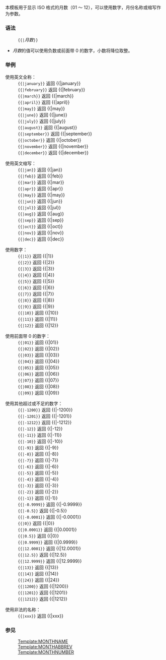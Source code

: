 <includeonly><!-- 在這裡加入模板的保護標識 --></includeonly><noinclude>{{template doc page viewed directly}}</noinclude>
<!-- 在本行下編輯模板說明 -->
本模板用于显示 ISO 格式的月数（01 ～ 12），可以使用数字，月份名称或缩写作为参数。

=== 语法 ===
: <tt><nowiki>{{</nowiki>{{BASEPAGENAME}}|</tt>''月数''<tt>}}</tt>
* ''月数''的值可以使用负数或前面带 0 的数字，小数将降位取整。

===举例===
; 使用英文全称：
: <tt><nowiki>{{</nowiki>{{BASEPAGENAME}}<nowiki>|january}}</nowiki></tt> 返回 {{{{BASEPAGENAME}}|january}}
: <tt><nowiki>{{</nowiki>{{BASEPAGENAME}}<nowiki>|february}}</nowiki></tt> 返回 {{{{BASEPAGENAME}}|february}}
: <tt><nowiki>{{</nowiki>{{BASEPAGENAME}}<nowiki>|march}}</nowiki></tt> 返回 {{{{BASEPAGENAME}}|march}}
: <tt><nowiki>{{</nowiki>{{BASEPAGENAME}}<nowiki>|april}}</nowiki></tt> 返回 {{{{BASEPAGENAME}}|april}}
: <tt><nowiki>{{</nowiki>{{BASEPAGENAME}}<nowiki>|may}}</nowiki></tt> 返回 {{{{BASEPAGENAME}}|may}}
: <tt><nowiki>{{</nowiki>{{BASEPAGENAME}}<nowiki>|june}}</nowiki></tt> 返回 {{{{BASEPAGENAME}}|june}}
: <tt><nowiki>{{</nowiki>{{BASEPAGENAME}}<nowiki>|july}}</nowiki></tt> 返回 {{{{BASEPAGENAME}}|july}}
: <tt><nowiki>{{</nowiki>{{BASEPAGENAME}}<nowiki>|august}}</nowiki></tt> 返回 {{{{BASEPAGENAME}}|august}}
: <tt><nowiki>{{</nowiki>{{BASEPAGENAME}}<nowiki>|september}}</nowiki></tt> 返回 {{{{BASEPAGENAME}}|september}}
: <tt><nowiki>{{</nowiki>{{BASEPAGENAME}}<nowiki>|october}}</nowiki></tt> 返回 {{{{BASEPAGENAME}}|october}}
: <tt><nowiki>{{</nowiki>{{BASEPAGENAME}}<nowiki>|november}}</nowiki></tt> 返回 {{{{BASEPAGENAME}}|november}}
: <tt><nowiki>{{</nowiki>{{BASEPAGENAME}}<nowiki>|december}}</nowiki></tt> 返回 {{{{BASEPAGENAME}}|december}}

; 使用英文缩写：
: <tt><nowiki>{{</nowiki>{{BASEPAGENAME}}<nowiki>|jan}}</nowiki></tt> 返回 {{{{BASEPAGENAME}}|jan}}
: <tt><nowiki>{{</nowiki>{{BASEPAGENAME}}<nowiki>|feb}}</nowiki></tt> 返回 {{{{BASEPAGENAME}}|feb}}
: <tt><nowiki>{{</nowiki>{{BASEPAGENAME}}<nowiki>|mar}}</nowiki></tt> 返回 {{{{BASEPAGENAME}}|mar}}
: <tt><nowiki>{{</nowiki>{{BASEPAGENAME}}<nowiki>|apr}}</nowiki></tt> 返回 {{{{BASEPAGENAME}}|apr}}
: <tt><nowiki>{{</nowiki>{{BASEPAGENAME}}<nowiki>|may}}</nowiki></tt> 返回 {{{{BASEPAGENAME}}|may}}
: <tt><nowiki>{{</nowiki>{{BASEPAGENAME}}<nowiki>|jun}}</nowiki></tt> 返回 {{{{BASEPAGENAME}}|jun}}
: <tt><nowiki>{{</nowiki>{{BASEPAGENAME}}<nowiki>|jul}}</nowiki></tt> 返回 {{{{BASEPAGENAME}}|jul}}
: <tt><nowiki>{{</nowiki>{{BASEPAGENAME}}<nowiki>|aug}}</nowiki></tt> 返回 {{{{BASEPAGENAME}}|aug}}
: <tt><nowiki>{{</nowiki>{{BASEPAGENAME}}<nowiki>|sep}}</nowiki></tt> 返回 {{{{BASEPAGENAME}}|sep}}
: <tt><nowiki>{{</nowiki>{{BASEPAGENAME}}<nowiki>|oct}}</nowiki></tt> 返回 {{{{BASEPAGENAME}}|oct}}
: <tt><nowiki>{{</nowiki>{{BASEPAGENAME}}<nowiki>|nov}}</nowiki></tt> 返回 {{{{BASEPAGENAME}}|nov}}
: <tt><nowiki>{{</nowiki>{{BASEPAGENAME}}<nowiki>|dec}}</nowiki></tt> 返回 {{{{BASEPAGENAME}}|dec}}

; 使用数字：
: <tt><nowiki>{{</nowiki>{{BASEPAGENAME}}<nowiki>|1}}</nowiki></tt> 返回 {{{{BASEPAGENAME}}|1}}
: <tt><nowiki>{{</nowiki>{{BASEPAGENAME}}<nowiki>|2}}</nowiki></tt> 返回 {{{{BASEPAGENAME}}|2}}
: <tt><nowiki>{{</nowiki>{{BASEPAGENAME}}<nowiki>|3}}</nowiki></tt> 返回 {{{{BASEPAGENAME}}|3}}
: <tt><nowiki>{{</nowiki>{{BASEPAGENAME}}<nowiki>|4}}</nowiki></tt> 返回 {{{{BASEPAGENAME}}|4}}
: <tt><nowiki>{{</nowiki>{{BASEPAGENAME}}<nowiki>|5}}</nowiki></tt> 返回 {{{{BASEPAGENAME}}|5}}
: <tt><nowiki>{{</nowiki>{{BASEPAGENAME}}<nowiki>|6}}</nowiki></tt> 返回 {{{{BASEPAGENAME}}|6}}
: <tt><nowiki>{{</nowiki>{{BASEPAGENAME}}<nowiki>|7}}</nowiki></tt> 返回 {{{{BASEPAGENAME}}|7}}
: <tt><nowiki>{{</nowiki>{{BASEPAGENAME}}<nowiki>|8}}</nowiki></tt> 返回 {{{{BASEPAGENAME}}|8}}
: <tt><nowiki>{{</nowiki>{{BASEPAGENAME}}<nowiki>|9}}</nowiki></tt> 返回 {{{{BASEPAGENAME}}|9}}
: <tt><nowiki>{{</nowiki>{{BASEPAGENAME}}<nowiki>|10}}</nowiki></tt> 返回 {{{{BASEPAGENAME}}|10}}
: <tt><nowiki>{{</nowiki>{{BASEPAGENAME}}<nowiki>|11}}</nowiki></tt> 返回 {{{{BASEPAGENAME}}|11}}
: <tt><nowiki>{{</nowiki>{{BASEPAGENAME}}<nowiki>|12}}</nowiki></tt> 返回 {{{{BASEPAGENAME}}|12}}

; 使用前面带 0 的数字：
: <tt><nowiki>{{</nowiki>{{BASEPAGENAME}}<nowiki>|01}}</nowiki></tt> 返回 {{{{BASEPAGENAME}}|01}}
: <tt><nowiki>{{</nowiki>{{BASEPAGENAME}}<nowiki>|02}}</nowiki></tt> 返回 {{{{BASEPAGENAME}}|02}}
: <tt><nowiki>{{</nowiki>{{BASEPAGENAME}}<nowiki>|03}}</nowiki></tt> 返回 {{{{BASEPAGENAME}}|03}}
: <tt><nowiki>{{</nowiki>{{BASEPAGENAME}}<nowiki>|04}}</nowiki></tt> 返回 {{{{BASEPAGENAME}}|04}}
: <tt><nowiki>{{</nowiki>{{BASEPAGENAME}}<nowiki>|05}}</nowiki></tt> 返回 {{{{BASEPAGENAME}}|05}}
: <tt><nowiki>{{</nowiki>{{BASEPAGENAME}}<nowiki>|06}}</nowiki></tt> 返回 {{{{BASEPAGENAME}}|06}}
: <tt><nowiki>{{</nowiki>{{BASEPAGENAME}}<nowiki>|07}}</nowiki></tt> 返回 {{{{BASEPAGENAME}}|07}}
: <tt><nowiki>{{</nowiki>{{BASEPAGENAME}}<nowiki>|08}}</nowiki></tt> 返回 {{{{BASEPAGENAME}}|08}}
: <tt><nowiki>{{</nowiki>{{BASEPAGENAME}}<nowiki>|09}}</nowiki></tt> 返回 {{{{BASEPAGENAME}}|09}}

; 使用其他超过或不足的数字：
: <tt><nowiki>{{</nowiki>{{BASEPAGENAME}}<nowiki>|-1200}}</nowiki></tt> 返回 {{{{BASEPAGENAME}}|-1200}}
: <tt><nowiki>{{</nowiki>{{BASEPAGENAME}}<nowiki>|-1201}}</nowiki></tt> 返回 {{{{BASEPAGENAME}}|-1201}}
: <tt><nowiki>{{</nowiki>{{BASEPAGENAME}}<nowiki>|-1212}}</nowiki></tt> 返回 {{{{BASEPAGENAME}}|-1212}}
: <tt><nowiki>{{</nowiki>{{BASEPAGENAME}}<nowiki>|-12}}</nowiki></tt> 返回 {{{{BASEPAGENAME}}|-12}}
: <tt><nowiki>{{</nowiki>{{BASEPAGENAME}}<nowiki>|-11}}</nowiki></tt> 返回 {{{{BASEPAGENAME}}|-11}}
: <tt><nowiki>{{</nowiki>{{BASEPAGENAME}}<nowiki>|-10}}</nowiki></tt> 返回 {{{{BASEPAGENAME}}|-10}}
: <tt><nowiki>{{</nowiki>{{BASEPAGENAME}}<nowiki>|-9}}</nowiki></tt> 返回 {{{{BASEPAGENAME}}|-9}}
: <tt><nowiki>{{</nowiki>{{BASEPAGENAME}}<nowiki>|-8}}</nowiki></tt> 返回 {{{{BASEPAGENAME}}|-8}}
: <tt><nowiki>{{</nowiki>{{BASEPAGENAME}}<nowiki>|-7}}</nowiki></tt> 返回 {{{{BASEPAGENAME}}|-7}}
: <tt><nowiki>{{</nowiki>{{BASEPAGENAME}}<nowiki>|-6}}</nowiki></tt> 返回 {{{{BASEPAGENAME}}|-6}}
: <tt><nowiki>{{</nowiki>{{BASEPAGENAME}}<nowiki>|-5}}</nowiki></tt> 返回 {{{{BASEPAGENAME}}|-5}}
: <tt><nowiki>{{</nowiki>{{BASEPAGENAME}}<nowiki>|-4}}</nowiki></tt> 返回 {{{{BASEPAGENAME}}|-4}}
: <tt><nowiki>{{</nowiki>{{BASEPAGENAME}}<nowiki>|-3}}</nowiki></tt> 返回 {{{{BASEPAGENAME}}|-3}}
: <tt><nowiki>{{</nowiki>{{BASEPAGENAME}}<nowiki>|-2}}</nowiki></tt> 返回 {{{{BASEPAGENAME}}|-2}}
: <tt><nowiki>{{</nowiki>{{BASEPAGENAME}}<nowiki>|-1}}</nowiki></tt> 返回 {{{{BASEPAGENAME}}|-1}}
: <tt><nowiki>{{</nowiki>{{BASEPAGENAME}}<nowiki>|-0.9999}}</nowiki></tt> 返回 {{{{BASEPAGENAME}}|-0.9999}}
: <tt><nowiki>{{</nowiki>{{BASEPAGENAME}}<nowiki>|-0.5}}</nowiki></tt> 返回 {{{{BASEPAGENAME}}|-0.5}}
: <tt><nowiki>{{</nowiki>{{BASEPAGENAME}}<nowiki>|-0.0001}}</nowiki></tt> 返回 {{{{BASEPAGENAME}}|-0.0001}}
: <tt><nowiki>{{</nowiki>{{BASEPAGENAME}}<nowiki>|0}}</nowiki></tt> 返回 {{{{BASEPAGENAME}}|0}}
: <tt><nowiki>{{</nowiki>{{BASEPAGENAME}}<nowiki>|0.0001}}</nowiki></tt> 返回 {{{{BASEPAGENAME}}|0.0001}}
: <tt><nowiki>{{</nowiki>{{BASEPAGENAME}}<nowiki>|0.5}}</nowiki></tt> 返回 {{{{BASEPAGENAME}}|0}}
: <tt><nowiki>{{</nowiki>{{BASEPAGENAME}}<nowiki>|0.9999}}</nowiki></tt> 返回 {{{{BASEPAGENAME}}|0.9999}}
: <tt><nowiki>{{</nowiki>{{BASEPAGENAME}}<nowiki>|12.0001}}</nowiki></tt> 返回 {{{{BASEPAGENAME}}|12.0001}}
: <tt><nowiki>{{</nowiki>{{BASEPAGENAME}}<nowiki>|12.5}}</nowiki></tt> 返回 {{{{BASEPAGENAME}}|12.5}}
: <tt><nowiki>{{</nowiki>{{BASEPAGENAME}}<nowiki>|12.9999}}</nowiki></tt> 返回 {{{{BASEPAGENAME}}|12.9999}}
: <tt><nowiki>{{</nowiki>{{BASEPAGENAME}}<nowiki>|13}}</nowiki></tt> 返回 {{{{BASEPAGENAME}}|13}}
: <tt><nowiki>{{</nowiki>{{BASEPAGENAME}}<nowiki>|14}}</nowiki></tt> 返回 {{{{BASEPAGENAME}}|14}}
: <tt><nowiki>{{</nowiki>{{BASEPAGENAME}}<nowiki>|24}}</nowiki></tt> 返回 {{{{BASEPAGENAME}}|24}}
: <tt><nowiki>{{</nowiki>{{BASEPAGENAME}}<nowiki>|1200}}</nowiki></tt> 返回 {{{{BASEPAGENAME}}|1200}}
: <tt><nowiki>{{</nowiki>{{BASEPAGENAME}}<nowiki>|1201}}</nowiki></tt> 返回 {{{{BASEPAGENAME}}|1201}}
: <tt><nowiki>{{</nowiki>{{BASEPAGENAME}}<nowiki>|1212}}</nowiki></tt> 返回 {{{{BASEPAGENAME}}|1212}}

; 使用非法的名称：
: <tt><nowiki>{{</nowiki>{{BASEPAGENAME}}<nowiki>|xxx}}</nowiki></tt> 返回 {{{{BASEPAGENAME}}|xxx}}

=== 参见 ===
: [[Template:MONTHNAME]]
: [[Template:MONTHABBREV]]
: [[Template:MONTHNUMBER]]
<includeonly>
<!-- 本行下加入模板的分類 -->
[[Category:Date-computing templates|{{PAGENAME}}]]
<!-- 本行下加入模板的跨語言鏈接 -->
</includeonly>